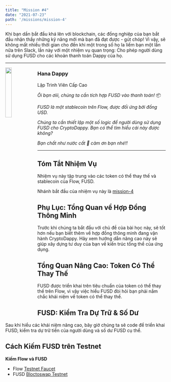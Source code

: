 ```yaml
---
title: "Mission #4"
date: "2021-07-23"
path: '/missions/mission-4'
---
```



Khi bạn dần bắt đầu khá lên với blockchain, các đồng nghiệp của bạn bắt đầu nhận thấy những kỹ năng mới mà bạn đã đạt được - gút chóp! Vì vậy, sẽ không mất nhiều thời gian cho đến khi một trong số họ la liếm bạn một lần nữa trên Slack, lần này với một nhiệm vụ quan trọng: Cho phép người dùng sử dụng FUSD cho các khoản thanh toán Dappy của họ.

---

<img src="https://d1mtab9ltfdpua.cloudfront.net/images/Dappy12.png" width="20%" style="float: left;" />

### Hana Dappy

Lập Trình Viên Cấp Cao

*Ôi bạn ơiii, chúng ta cần tích hợp FUSD vào thanh toán!* 📦

*FUSD là một stablecoin trên Flow, được đối ứng bởi đồng USD.*

*Chúng ta cần thiết lập một số logic để người dùng sử dụng FUSD cho CryptoDappy. Bạn có thể tìm hiểu cái này được không?*

*Bạn chất như nước cất 💪 cảm ơn bạn nhé!!*

---

## Tóm Tắt Nhiệm Vụ

Nhiệm vụ này tập trung vào các token có thể thay thế và stablecoin của Flow, FUSD.

<!-- Token có thể thay thế: Fungible token -->

Nhánh bắt đầu của nhiệm vụ này là [mission-4](https://github.com/bebner/crypto-dappy/tree/mission-4)

## Phụ Lục: Tổng Quan về Hợp Đồng Thông Minh

Trước khi chúng ta bắt đầu với chủ đề của bài học này, sẽ tốt hơn nếu bạn biết thêm về hợp đồng thông minh đang vận hành CryptoDappy. Hãy xem hướng dẫn nâng cao này sẽ giúp xây dựng tư duy của bạn về kiến trúc tổng thể của ứng dụng.

<YoutubeEmbed embedId="SpcdN9_CqsM"/>

## Tổng Quan Nâng Cao: Token Có Thể Thay Thế

FUSD được triển khai trên tiêu chuẩn của token có thể thay thế trên Flow, vì vậy việc hiểu FUSD đòi hỏi bạn phải nắm chắc khái niệm về token có thể thay thế.

<YoutubeEmbed embedId="knfQSfkxBi0"/>

## FUSD: Kiểm Tra Dự Trữ & Số Dư

Sau khi hiểu các khái niệm nâng cao, bây giờ chúng ta sẽ code để triển khai FUSD, kiểm tra dự trữ tiền của người dùng và số dư FUSD cụ thể.

<YoutubeEmbed embedId="wuR9btm1a6w"/>

## Cách Kiếm FUSD trên Testnet

**Kiếm Flow và FUSD**

- Flow [Testnet Faucet](https://testnet-faucet.onflow.org/)
- FUSD [Bloctoswap Testnet](https://swap-testnet.blocto.app/)

<YoutubeEmbed embedId="q8vcEGe95js"/>
